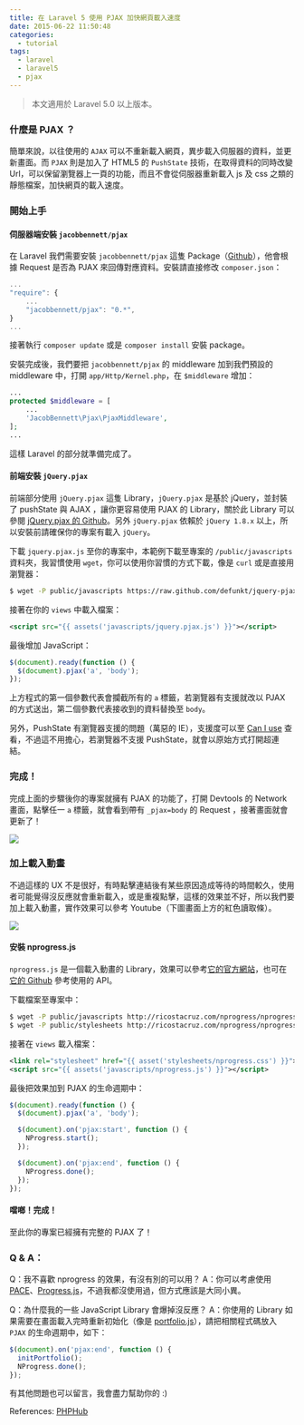 ```yaml
---
title: 在 Laravel 5 使用 PJAX 加快網頁載入速度
date: 2015-06-22 11:50:48
categories:
  - tutorial
tags:
  - laravel
  - laravel5
  - pjax
---
```


> 本文適用於 Laravel 5.0 以上版本。

### 什麼是 PJAX ？

簡單來說，以往使用的 `AJAX` 可以不重新載入網頁，異步載入伺服器的資料，並更新畫面。而 `PJAX` 則是加入了 HTML5 的 `PushState` 技術，在取得資料的同時改變 Url，可以保留瀏覽器上一頁的功能，而且不會從伺服器重新載入 js 及 css 之類的靜態檔案，加快網頁的載入速度。

<!-- more -->

### 開始上手

#### 伺服器端安裝 `jacobbennett/pjax`

在 Laravel 我們需要安裝 `jacobbennett/pjax` 這隻 Package（[Github](https://github.com/JacobBennett/pjax)），他會根據 Request 是否為 PJAX 來回傳對應資料。安裝請直接修改 `composer.json`：

```js
...
"require": {
    ...
    "jacobbennett/pjax": "0.*",
}
...
```

接著執行 `composer update` 或是 `composer install` 安裝 package。

安裝完成後，我們要把 `jacobbennett/pjax` 的 middleware 加到我們預設的 middleware 中，打開 `app/Http/Kernel.php`，在 `$middleware` 增加：

```php
...
protected $middleware = [
    ...
    'JacobBennett\Pjax\PjaxMiddleware',
];
...
```

這樣 Laravel 的部分就準備完成了。

#### 前端安裝 `jQuery.pjax`

前端部分使用 `jQuery.pjax` 這隻 Library，`jQuery.pjax` 是基於 jQuery，並封裝了 pushState 與 AJAX ，讓你更容易使用 PJAX 的 Library，關於此 Library 可以參閱 [jQuery.pjax 的 Github](https://github.com/defunkt/jquery-pjax)。另外 `jQuery.pjax` 依賴於 `jQuery 1.8.x` 以上，所以安裝前請確保你的專案有載入 `jQuery`。

下載 `jquery.pjax.js` 至你的專案中，本範例下載至專案的 `/public/javascripts` 資料夾，我習慣使用 `wget`，你可以使用你習慣的方式下載，像是 `curl` 或是直接用瀏覽器：

```bash
$ wget -P public/javascripts https://raw.github.com/defunkt/jquery-pjax/master/jquery.pjax.js
```

接著在你的 `views` 中載入檔案：

```xml
<script src="{{ assets('javascripts/jquery.pjax.js') }}"></script>
```

最後增加 JavaScript：

```js
$(document).ready(function () {
  $(document).pjax('a', 'body');
});
```

上方程式的第一個參數代表會攔截所有的 `a` 標籤，若瀏覽器有支援就改以 PJAX 的方式送出，第二個參數代表接收到的資料替換至 `body`。

另外，PushState 有瀏覽器支援的問題（萬惡的 IE），支援度可以至 [Can I use](http://caniuse.com/#search=pushstate) 查看，不過這不用擔心，若瀏覽器不支援 PushState，就會以原始方式打開超連結。

### 完成！

完成上面的步驟後你的專案就擁有 PJAX 的功能了，打開 Devtools 的 Network 畫面，點擊任一 `a` 標籤，就會看到帶有 `_pjax=body` 的 Request ，接著畫面就會更新了！

![](http://i.imgur.com/xrKP9S0.png)

### 加上載入動畫

不過這樣的 UX 不是很好，有時點擊連結後有某些原因造成等待的時間較久，使用者可能覺得沒反應就會重新載入，或是重複點擊，這樣的效果並不好，所以我們要加上載入動畫，實作效果可以參考 Youtube（下圖畫面上方的紅色讀取條）。

![](http://i.imgur.com/rXvQMSS.png)

#### 安裝 nprogress.js

`nprogress.js` 是一個載入動畫的 Library，效果可以參考[它的官方網站](http://ricostacruz.com/nprogress/)，也可在[它的 Github](https://github.com/rstacruz/nprogress) 參考使用的 API。

下載檔案至專案中：

```bash
$ wget -P public/javascripts http://ricostacruz.com/nprogress/nprogress.js
$ wget -P public/stylesheets http://ricostacruz.com/nprogress/nprogress.css
```

接著在 `views` 載入檔案：

```xml
<link rel="stylesheet" href="{{ asset('stylesheets/nprogress.css') }}">
<script src="{{ assets('javascripts/nprogress.js') }}"></script>
```

最後把效果加到 PJAX 的生命週期中：

```js
$(document).ready(function () {
  $(document).pjax('a', 'body');

  $(document).on('pjax:start', function () {
    NProgress.start();
  });

  $(document).on('pjax:end', function () {
    NProgress.done();
  });
});
```

#### 噹啷！完成！

至此你的專案已經擁有完整的 PJAX 了！

### Q & A：

Q：我不喜歡 nprogress 的效果，有沒有別的可以用？
A：你可以考慮使用 [PACE](http://github.hubspot.com/pace/docs/welcome/)、[Progress.js](http://usablica.github.io/progress.js/)，不過我都沒使用過，但方式應該是大同小異。

Q：為什麼我的一些 JavaScript Library 會爆掉沒反應？
A：你使用的 Library 如果需要在畫面載入完時重新初始化（像是 [portfolio.js](http://portfoliojs.com/)），請把相關程式碼放入 `PJAX` 的生命週期中，如下：

```js
$(document).on('pjax:end', function () {
  initPortfolio();
  NProgress.done();
});
```

有其他問題也可以留言，我會盡力幫助你的 :)

References: [PHPHub](https://phphub.org/topics/44)
